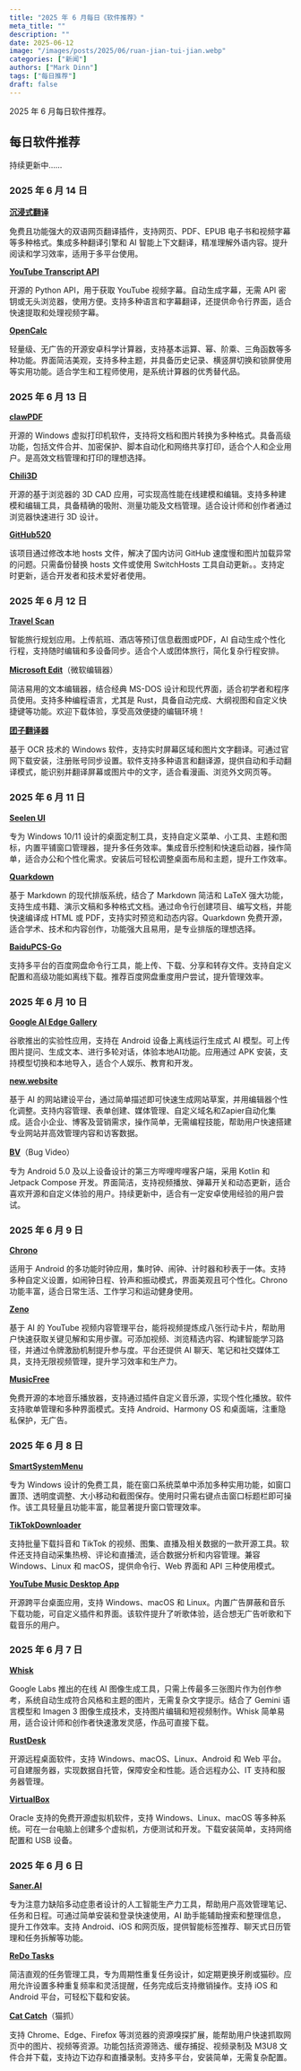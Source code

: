 ```yaml
---
title: "2025 年 6 月每日《软件推荐》"
meta_title: ""
description: ""
date: 2025-06-12
image: "/images/posts/2025/06/ruan-jian-tui-jian.webp"
categories: ["新闻"]
authors: ["Mark Dinn"]
tags: ["每日推荐"]
draft: false
---
```


2025 年 6 月每日软件推荐。

## 每日软件推荐

<Notice type="note">持续更新中……</Notice>

### 2025 年 6 月 14 日

[**沉浸式翻译**](https://immersivetranslate.com/zh-Hans/)

免费且功能强大的双语网页翻译插件，支持网页、PDF、EPUB 电子书和视频字幕等多种格式。集成多种翻译引擎和 AI 智能上下文翻译，精准理解外语内容。提升阅读和学习效率，适用于多平台使用。

[**YouTube Transcript API**](https://github.com/jdepoix/youtube-transcript-api)

开源的 Python API，用于获取 YouTube 视频字幕。自动生成字幕，无需 API 密钥或无头浏览器，使用方便。支持多种语言和字幕翻译，还提供命令行界面，适合快速提取和处理视频字幕。

[**OpenCalc**](https://github.com/clementwzk/OpenCalc)

轻量级、无广告的开源安卓科学计算器，支持基本运算、幂、阶乘、三角函数等多种功能。界面简洁美观，支持多种主题，并具备历史记录、横竖屏切换和锁屏使用等实用功能。适合学生和工程师使用，是系统计算器的优秀替代品。

### 2025 年 6 月 13 日

[**clawPDF**](https://github.com/clawsoftware/clawPDF)

开源的 Windows 虚拟打印机软件，支持将文档和图片转换为多种格式。具备高级功能，包括文件合并、加密保护、脚本自动化和网络共享打印，适合个人和企业用户。是高效文档管理和打印的理想选择。

[**Chili3D**](https://chili3d.com/)

开源的基于浏览器的 3D CAD 应用，可实现高性能在线建模和编辑。支持多种建模和编辑工具，具备精确的吸附、测量功能及文档管理。适合设计师和创作者通过浏览器快速进行 3D 设计。

[**GitHub520**](https://github.com/521xueweihan/GitHub520)

该项目通过修改本地 hosts 文件，解决了国内访问 GitHub 速度慢和图片加载异常的问题。只需备份替换 hosts 文件或使用 SwitchHosts 工具自动更新。。支持定时更新，适合开发者和技术爱好者使用。

### 2025 年 6 月 12 日

[**Travel Scan**](https://play.google.com/store/apps/details?id=com.travelscan.app)

智能旅行规划应用。上传航班、酒店等预订信息截图或PDF，AI 自动生成个性化行程，支持随时编辑和多设备同步。适合个人或团体旅行，简化复杂行程安排。

[**Microsoft Edit**](https://github.com/microsoft/edit)（微软编辑器）

简洁易用的文本编辑器，结合经典 MS-DOS 设计和现代界面，适合初学者和程序员使用。支持多种编程语言，尤其是 Rust，具备自动完成、大纲视图和自定义快捷键等功能。欢迎下载体验，享受高效便捷的编辑环境！

[**团子翻译器**](https://translator.dango.cloud/)

基于 OCR 技术的 Windows 软件，支持实时屏幕区域和图片文字翻译。可通过官网下载安装，注册账号同步设置。软件支持多种语言和翻译源，提供自动和手动翻译模式，能识别并翻译屏幕或图片中的文字，适合看漫画、浏览外文网页等。

### 2025 年 6 月 11 日

[**Seelen UI**](https://seelen.io/zh)

专为 Windows 10/11 设计的桌面定制工具，支持自定义菜单、小工具、主题和图标，内置平铺窗口管理器，提升多任务效率。集成音乐控制和快速启动器，操作简单，适合办公和个性化需求。安装后可轻松调整桌面布局和主题，提升工作效率。

[**Quarkdown**](https://quarkdown.com/)

基于 Markdown 的现代排版系统，结合了 Markdown 简洁和 LaTeX 强大功能，支持生成书籍、演示文稿和多种格式文档。通过命令行创建项目、编写文档，并能快速编译成 HTML 或 PDF，支持实时预览和动态内容。Quarkdown 免费开源，适合学术、技术和内容创作，功能强大且易用，是专业排版的理想选择。

[**BaiduPCS-Go**](https://github.com/qjfoidnh/BaiduPCS-Go)

支持多平台的百度网盘命令行工具，能上传、下载、分享和转存文件。支持自定义配置和高级功能如离线下载。推荐百度网盘重度用户尝试，提升管理效率。

### 2025 年 6 月 10 日

[**Google AI Edge Gallery**](https://github.com/google-ai-edge/gallery)

谷歌推出的实验性应用，支持在 Android 设备上离线运行生成式 AI 模型。可上传图片提问、生成文本、进行多轮对话，体验本地AI功能。应用通过 APK 安装，支持模型切换和本地导入，适合个人娱乐、教育和开发。

[**new.website**](https://new.website/)

基于 AI 的网站建设平台，通过简单描述即可快速生成网站草案，并用编辑器个性化调整。支持内容管理、表单创建、媒体管理、自定义域名和Zapier自动化集成。适合小企业、博客及营销需求，操作简单，无需编程技能，帮助用户快速搭建专业网站并高效管理内容和访客数据。

[**BV**](https://github.com/aaa1115910/bv)（Bug Video）

专为 Android 5.0 及以上设备设计的第三方哔哩哔哩客户端，采用 Kotlin 和 Jetpack Compose 开发。界面简洁，支持视频播放、弹幕开关和动态更新，适合喜欢开源和自定义体验的用户。持续更新中，适合有一定安卓使用经验的用户尝试。

### 2025 年 6 月 9 日

[**Chrono**](https://github.com/vicolo-dev/chrono)

适用于 Android 的多功能时钟应用，集时钟、闹钟、计时器和秒表于一体。支持多种自定义设置，如闹钟日程、铃声和振动模式，界面美观且可个性化。Chrono 功能丰富，适合日常生活、工作学习和运动健身使用。

[**Zeno**](https://youzeno.com/)

基于 AI 的 YouTube 视频内容管理平台，能将视频提炼成八张行动卡片，帮助用户快速获取关键见解和实用步骤。可添加视频、浏览精选内容、构建智能学习路径，并通过令牌激励机制提升参与度。平台还提供 AI 聊天、笔记和社交媒体工具，支持无限视频管理，提升学习效率和生产力。

[**MusicFree**](https://musicfree.catcat.work/)

免费开源的本地音乐播放器，支持通过插件自定义音乐源，实现个性化播放。软件支持歌单管理和多种界面模式。支持 Android、Harmony OS 和桌面端，注重隐私保护，无广告。

### 2025 年 6 月 8 日

[**SmartSystemMenu**](https://github.com/AlexanderPro/SmartSystemMenu)

专为 Windows 设计的免费工具，能在窗口系统菜单中添加多种实用功能，如窗口置顶、透明度调整、大小移动和截图保存。使用时只需右键点击窗口标题栏即可操作。该工具轻量且功能丰富，能显著提升窗口管理效率。

[**TikTokDownloader**](https://github.com/JoeanAmier/TikTokDownloader)

支持批量下载抖音和 TikTok 的视频、图集、直播及相关数据的一款开源工具。软件还支持自动采集热榜、评论和直播流，适合数据分析和内容管理。兼容 Windows、Linux 和 macOS，提供命令行、Web 界面和 API 三种使用模式。

[**YouTube Music Desktop App**](https://th-ch.github.io/youtube-music/)

开源跨平台桌面应用，支持 Windows、macOS 和 Linux。内置广告屏蔽和音乐下载功能，可自定义插件和界面。该软件提升了听歌体验，适合想无广告听歌和下载音乐的用户。

### 2025 年 6 月 7 日

[**Whisk**](https://labs.google/fx/zh/tools/whisk)

Google Labs 推出的在线 AI 图像生成工具，只需上传最多三张图片作为创作参考，系统自动生成符合风格和主题的图片，无需复杂文字提示。结合了 Gemini 语言模型和 Imagen 3 图像生成技术，支持图片编辑和短视频制作。Whisk 简单易用，适合设计师和创作者快速激发灵感，作品可直接下载。

[**RustDesk**](https://rustdesk.com/zh-cn/)

开源远程桌面软件，支持 Windows、macOS、Linux、Android 和 Web 平台。可自建服务器，实现数据自托管，保障安全和性能。适合远程办公、IT 支持和服务器管理。

[**VirtualBox**](https://www.virtualbox.org/)

Oracle 支持的免费开源虚拟机软件，支持 Windows、Linux、macOS 等多种系统。可在一台电脑上创建多个虚拟机，方便测试和开发。下载安装简单，支持网络配置和 USB 设备。

### 2025 年 6 月 6 日

[**Saner.AI**](https://www.saner.ai/)

专为注意力缺陷多动症患者设计的人工智能生产力工具，帮助用户高效管理笔记、任务和日程。可通过简单安装和登录快速使用，AI 助手能辅助搜索和整理信息，提升工作效率。支持 Android、iOS 和网页版，提供智能标签推荐、聊天式日历管理和任务拆解等功能。

[**ReDo Tasks**](https://fizbyte.com/redo/)

简洁直观的任务管理工具，专为周期性重复任务设计，如定期更换牙刷或猫砂。应用允许设置多种重复频率和灵活提醒，任务完成后支持撤销操作。支持 iOS 和 Android 平台，可轻松下载和安装。

[**Cat Catch**](https://github.com/xifangczy/cat-catch)（猫抓）

支持 Chrome、Edge、Firefox 等浏览器的资源嗅探扩展，能帮助用户快速抓取网页中的图片、视频等资源。功能包括资源筛选、缓存捕捉、视频录制及 M3U8 文件合并下载，支持边下边存和直播录制。支持多平台，安装简单，无需复杂配置。